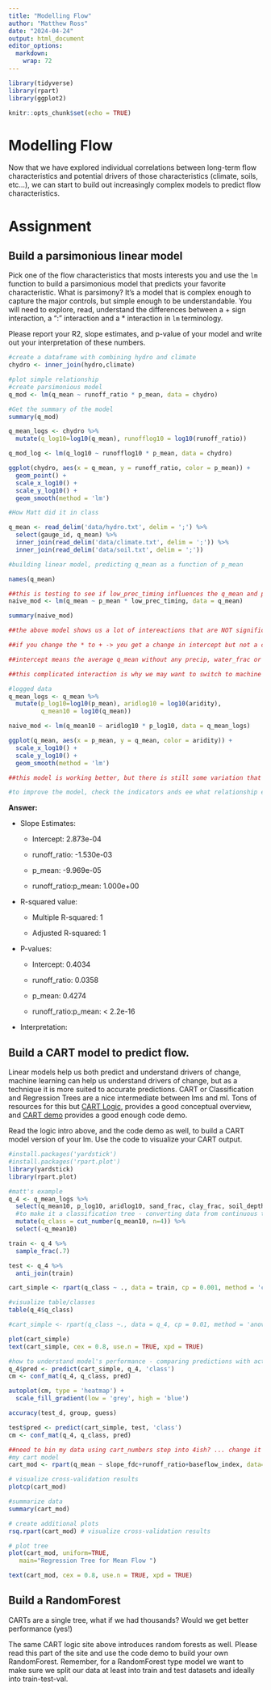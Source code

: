 ```yaml
---
title: "Modelling Flow"
author: "Matthew Ross"
date: "2024-04-24"
output: html_document
editor_options: 
  markdown: 
    wrap: 72
---
```


```r

library(tidyverse)
library(rpart)
library(ggplot2)

knitr::opts_chunk$set(echo = TRUE)
```

# Modelling Flow

Now that we have explored individual correlations between long-term flow
characteristics and potential drivers of those characteristics (climate,
soils, etc...), we can start to build out increasingly complex models to
predict flow characteristics.

# Assignment

## Build a parsimonious linear model

Pick one of the flow characteristics that mosts interests you and use
the `lm` function to build a parsimonious model that predicts your
favorite characteristic. What is parsimony? It's a model that is complex
enough to capture the major controls, but simple enough to be
understandable. You will need to explore, read, understand the
differences between a + sign interaction, a ":" interaction and a \*
interaction in `lm` terminology.

Please report your R2, slope estimates, and p-value of your model and
write out your interpretation of these numbers.

```r
#create a dataframe with combining hydro and climate
chydro <- inner_join(hydro,climate)

#plot simple relationship
#create parsimonious model
q_mod <- lm(q_mean ~ runoff_ratio * p_mean, data = chydro)

#Get the summary of the model
summary(q_mod)

q_mean_logs <- chydro %>%
  mutate(q_log10=log10(q_mean), runofflog10 = log10(runoff_ratio))

q_mod_log <- lm(q_log10 ~ runofflog10 * p_mean, data = chydro)

ggplot(chydro, aes(x = q_mean, y = runoff_ratio, color = p_mean)) +
  geom_point() +
  scale_x_log10() +
  scale_y_log10() +
  geom_smooth(method = 'lm')
```

```r

#How Matt did it in class

q_mean <- read_delim('data/hydro.txt', delim = ';') %>%
  select(gauge_id, q_mean) %>%
  inner_join(read_delim('data/climate.txt', delim = ';')) %>%
  inner_join(read_delim('data/soil.txt', delim = ';'))

#building linear model, predicting q_mean as a function of p_mean

names(q_mean)

##this is testing to see if low_prec_timing influences the q_mean and p_mean... 
naive_mod <- lm(q_mean ~ p_mean * low_prec_timing, data = q_mean)

summary(naive_mod)

##the above model shows us a lot of intereactions that are NOT significant, so you would not want to use this

##if you change the * to + -> you get a change in intercept but not a change in slope

##intercept means the average q_mean without any precip, water_frac or aridity -> interpretation get's increasingly ghard when you add an interpretation variable (* in lm formula). 

##this complicated interaction is why we may want to switch to machine learning... 

#logged data
q_mean_logs <- q_mean %>%
  mutate(p_log10=log10(p_mean), aridlog10 = log10(aridity),
         q_mean10 = log10(q_mean))

naive_mod <- lm(q_mean10 ~ aridlog10 * p_log10, data = q_mean_logs)

ggplot(q_mean, aes(x = p_mean, y = q_mean, color = aridity)) +
  scale_x_log10() +
  scale_y_log10() +
  geom_smooth(method = 'lm')

##this model is working better, but there is still some variation that we are not explaining... 

#to improve the model, check the indicators ands ee what relationship exists
```

**Answer:**

-   Slope Estimates:

    -   Intercept: 2.873e-04

    -   runoff_ratio: -1.530e-03

    -   p_mean: -9.969e-05

    -   runoff_ratio:p_mean: 1.000e+00

-   R-squared value:

    -   Multiple R-squared: 1

    -   Adjusted R-squared: 1

-   P-values:

    -   Intercept: 0.4034

    -   runoff_ratio: 0.0358

    -   p_mean: 0.4274

    -   runoff_ratio:p_mean: \< 2.2e-16

-   Interpretation:

## Build a CART model to predict flow.

Linear models help us both predict and understand drivers of change,
machine learning can help us understand drivers of change, but as a
technique it is more suited to accurate predictions. CART or
Classification and Regression Trees are a nice intermediate between lms
and ml. Tons of resources for this but [CART
Logic](https://koalaverse.github.io/machine-learning-in-R/decision-trees.html#cart-software-in-r),
provides a good conceptual overview, and [CART
demo](https://www.statmethods.net/advstats/cart.html) provides a good
enough code demo.

Read the logic intro above, and the code demo as well, to build a CART
model version of your lm. Use the code to visualize your CART output.

```r
#install.packages('yardstick')
#install.packages('rpart.plot')
library(yardstick)
library(rpart.plot)

#matt's example
q_4 <- q_mean_logs %>%
  select(q_mean10, p_log10, aridlog10, sand_frac, clay_frac, soil_depth_pelletier) %>%
  #to make it a classification tree - converting data from continuous to a class (binning it) -> gives us equal bins in each classification, which is necessary for machine learning
  mutate(q_class = cut_number(q_mean10, n=4)) %>%
  select(-q_mean10)

train <- q_4 %>%
  sample_frac(.7)

test <- q_4 %>%
  anti_join(train)

cart_simple <- rpart(q_class ~ ., data = train, cp = 0.001, method = 'class')

#visualize table/classes  
table(q_4$q_class)

#cart_simple <- rpart(q_class ~., data = q_4, cp = 0.01, method = 'anova')

plot(cart_simple)
text(cart_simple, cex = 0.8, use.n = TRUE, xpd = TRUE)

#how to understand model's performance - comparing predictions with actual data
q_4$pred <- predict(cart_simple, q_4, 'class')
cm <- conf_mat(q_4, q_class, pred)

autoplot(cm, type = 'heatmap') +
  scale_fill_gradient(low = 'grey', high = 'blue')

accuracy(test_d, group, guess)

test$pred <- predict(cart_simple, test, 'class')
cm <- conf_mat(q_4, q_class, pred)
```

```r
##need to bin my data using cart_numbers step into 4ish? ... change it to using the chydro dataset, and variables from only the climate, with q_mean from hydro!
#my cart model
cart_mod <- rpart(q_mean ~ slope_fdc+runoff_ratio+baseflow_index, data=hydro, method = "anova")

# visualize cross-validation results
plotcp(cart_mod)

#summarize data
summary(cart_mod)

# create additional plots
rsq.rpart(cart_mod) # visualize cross-validation results

# plot tree
plot(cart_mod, uniform=TRUE,
   main="Regression Tree for Mean Flow ")

text(cart_mod, cex = 0.8, use.n = TRUE, xpd = TRUE)
```

## Build a RandomForest

CARTs are a single tree, what if we had thousands? Would we get better
performance (yes!)

The same CART logic site above introduces random forests as well. Please
read this part of the site and use the code demo to build your own
RandomForest. Remember, for a RandomForest type model we want to make
sure we split our data at least into train and test datasets and ideally
into train-test-val.

```r

```
